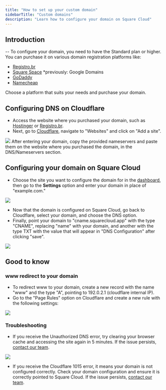 ```yaml
---
title: "How to set up your custom domain"
sidebarTitle: "Custom domains"
description: "Learn how to configure your domain on Square Cloud"
---
```


## Introduction

-- To configure your domain, you need to have the Standard plan or higher. You can purchase it on various domain registration platforms like:

- [Registro.br](https://registro.br/)
- [Square Space](https://squarespace.com/) *previously: Google Domains
- [GoDaddy](https://www.godaddy.com/)
- [Namecheap](https://www.namecheap.com/)

Choose a platform that suits your needs and purchase your domain.

## Configuring DNS on Cloudflare

- Access the website where you purchased your domain, such as [Hostinger](https://www.hostinger.com.br/) or [Registro.br](https://registro.br/).
- Next, go to [Cloudflare](https://cloudflare.com/), navigate to "Websites" and click on "Add a site".
<Frame>
  <img src="/images/articles/cloudflare/add-site.png" style={{ borderRadius: '0.2rem' }} />
</Frame>
After entering your domain, copy the provided nameservers and paste them on the website where you purchased the domain, in the DNS/Nameservers section.

## Configuring your domain on Square Cloud

- Choose the site you want to configure the domain for in the [dashboard](https://squarecloud.app/dashboard), then go to the **Settings** option and enter your domain in place of "example.com."
<Frame>
  <img src="/images/articles/cloudflare/domain-setup.png" style={{ borderRadius: '0.2rem' }} />
</Frame>

- Now that the domain is configured on Square Cloud, go back to Cloudflare, select your domain, and choose the DNS option.
- Finally, point your domain to "cname.squarecloud.app" with the type "CNAME", replacing "name" with your domain, and another with the type TXT with the value that will appear in "DNS Configuration" after clicking "save".
<Frame>
  <img src="/images/articles/cloudflare/record-dns.png" style={{ borderRadius: '0.2rem' }} />
</Frame>

## Good to know
### www redirect to your domain
- To redirect www to your domain, create a new record with the name "www" and the type "A", pointing to 192.0.2.1 (cloudflare internal IP).
- Go to the "Page Rules" option on Cloudflare and create a new rule with the following settings:

<Frame>
  <img src="/images/articles/cloudflare/page-rule-www.png" style={{ borderRadius: '0.2rem' }} />
</Frame>

### Troubleshooting

- If you receive the Unauthorized DNS error, try clearing your browser cache and accessing the site again in 5 minutes. If the issue persists, [contact our team](/company/support).
<Frame>
  <img src="/images/articles/cloudflare/unauthorized-dns.png" style={{ borderRadius: '0.2rem' }} />
</Frame>

- If you receive the Cloudflare 1015 error, it means your domain is not configured correctly. Check your domain configuration and ensure it is correctly pointed to Square Cloud. If the issue persists, [contact our team](/company/support).